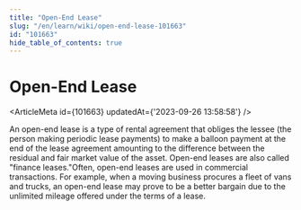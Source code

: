 ```yaml
---
title: "Open-End Lease"
slug: "/en/learn/wiki/open-end-lease-101663"
id: "101663"
hide_table_of_contents: true
---
```



# Open-End Lease

<ArticleMeta id={101663} updatedAt={'2023-09-26 13:58:58'} />
<div className='border-solid border-b border-t-0 my-4 border-[var(--ifm-color-gray-300)]' />

An open-end lease is a type of rental agreement that obliges the lessee (the person making periodic lease payments) to make a balloon payment at the end of the lease agreement amounting to the difference between the residual and fair market value of the asset. Open-end leases are also called "finance leases."Often, open-end leases are used in commercial transactions. For example, when a moving business procures a fleet of vans and trucks, an open-end lease may prove to be a better bargain due to the unlimited mileage offered under the terms of a lease.
